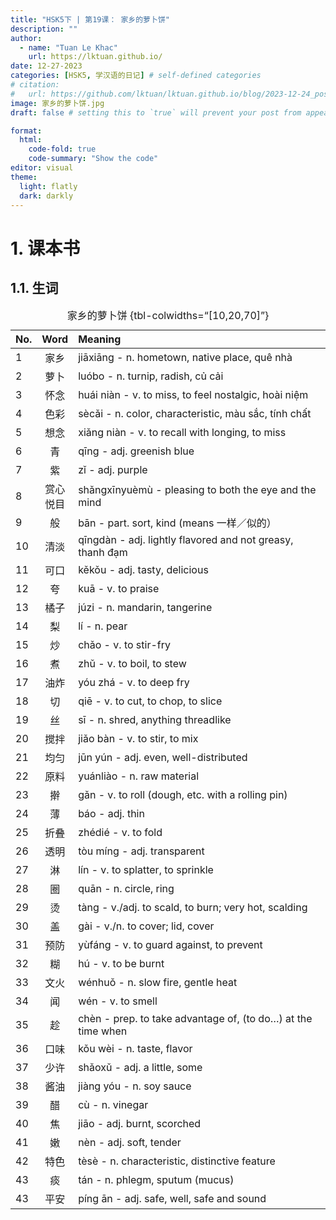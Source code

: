 ```yaml
---
title: "HSK5下 | 第19课： 家乡的萝卜饼"
description: ""
author:
  - name: "Tuan Le Khac"
    url: https://lktuan.github.io/
date: 12-27-2023
categories: [HSK5, 学汉语的日记] # self-defined categories
# citation: 
#   url: https://github.com/lktuan/lktuan.github.io/blog/2023-12-24_post/
image: 家乡的萝卜饼.jpg
draft: false # setting this to `true` will prevent your post from appearing on your listing page until you're ready!

format: 
  html: 
    code-fold: true
    code-summary: "Show the code"
editor: visual
theme:
  light: flatly
  dark: darkly
---
```


# 1. 课本书

## 1.1. 生词

| No. | Word | Meaning                                              |
|:----|:----:|:-----------------------------------------------------|
| 1   | 家乡 | jiāxiāng - n. hometown, native place, quê nhà        |
| 2   | 萝卜 | luóbo - n. turnip, radish, củ cải                    |
| 3   | 怀念 | huái niàn - v. to miss, to feel nostalgic, hoài niệm |
| 4   | 色彩 | sècǎi - n. color, characteristic, màu sắc, tính chất  |
| 5   | 想念 | xiǎng niàn - v. to recall with longing, to miss       |
| 6   | 青 | qīng - adj. greenish blue |
| 7   | 紫 | zǐ - adj. purple      |
| 8   | 赏心悦目 | shǎngxīnyuèmù - pleasing to both the eye and the mind                |
| 9   | 般 | bān - part. sort, kind (means 一样／似的） |
| 10   | 清淡 | qīngdàn - adj. lightly flavored and not greasy, thanh đạm        |
| 11   | 可口 | kěkǒu - adj. tasty, delicious                   |
| 12   | 夸 | kuā - v. to praise |
| 13   | 橘子 | júzi - n. mandarin, tangerine      |
| 14   | 梨 | lí - n. pear                  |
| 15   | 炒 | chǎo - v. to stir-fry |
| 16   | 煮 | zhǔ - v. to boil, to stew       |
| 17   | 油炸 | yóu zhá - v. to deep fry                   |
| 18   | 切 | qiē - v. to cut, to chop, to slice|
| 19   | 丝 | sī - n. shred, anything threadlike       |
| 20   | 搅拌 | jiǎo bàn - v. to stir, to mix                    |
| 21   | 均匀 | jūn yún - adj. even, well-distributed |
|22|原料|yuánliào - n. raw material|
|23|擀|gǎn - v. to roll (dough, etc. with a rolling pin)|
|24|薄|báo - adj. thin|
|25|折叠|zhédié - v. to fold|
|26|透明|tòu míng - adj. transparent|
|27|淋|lín - v. to splatter, to sprinkle|
|28|圈|quān - n. circle, ring|
|29|烫|tàng - v./adj. to scald, to burn; very hot, scalding|
|30|盖|gài - v./n. to cover; lid, cover|
|31|预防|yùfáng - v. to guard against, to prevent|
|32|糊|hú - v. to be burnt|
|33|文火|wénhuǒ - n. slow fire, gentle heat|
|34|闻|wén - v. to smell|
|35|趁|chèn - prep. to take advantage of, (to do...) at the time when|
|36|口味|kǒu wèi - n. taste, flavor|
|37|少许|shǎoxǔ - adj. a little, some|
|38|酱油|jiàng yóu - n. soy sauce|
|39|醋|cù - n. vinegar|
|40|焦|jiāo - adj. burnt, scorched|
|41|嫩|nèn - adj. soft, tender|
|42|特色|tèsè - n. characteristic, distinctive feature|
|43|痰|tán - n. phlegm, sputum (mucus)|
|43|平安|píng ān - adj. safe, well, safe and sound|
: 家乡的萝卜饼 {tbl-colwidths="\[10,20,70\]"}
